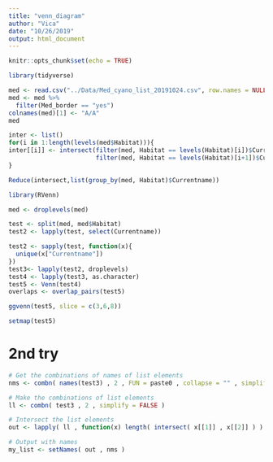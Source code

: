 ```yaml
---
title: "venn_diagram"
author: "Vica"
date: "10/26/2019"
output: html_document
---
```


```r
knitr::opts_chunk$set(echo = TRUE)
```



```r
library(tidyverse)
```


```r
med <- read.csv("../Data/Med_cyano_list_20191024.csv", row.names = NULL)
med <- med %>% 
  filter(Med_border == "yes")
colnames(med)[1] <- "A/A"
med
```



```r
inter <- list()
for(i in 1:length(levels(med$Habitat))){
inter[[i]] <- intersect(filter(med, Habitat == levels(Habitat)[i])$Currentname, 
                        filter(med, Habitat == levels(Habitat)[i+1])$Currentname)
}
```


```r
Reduce(intersect,list(group_by(med, Habitat)$Currentname))
```

```r
library(RVenn)

med <- droplevels(med)

test <- split(med, med$Habitat)
test2 <- lapply(test, select(Currentname))

test2 <- sapply(test, function(x){
  unique(x["Currentname"])
})
test3<- lapply(test2, droplevels)
test4 <- lapply(test3, as.character)
test5 <- Venn(test4)
overlaps <- overlap_pairs(test5)
```

```r
ggvenn(test5, slice = c(3,6,8))
```

```r
setmap(test5)
```

# 2nd try
```r
# Get the combinations of names of list elements
nms <- combn( names(test3) , 2 , FUN = paste0 , collapse = "" , simplify = FALSE )

# Make the combinations of list elements
ll <- combn( test3 , 2 , simplify = FALSE )

# Intersect the list elements
out <- lapply( ll , function(x) length( intersect( x[[1]] , x[[2]] ) ) )

# Output with names
my_list <- setNames( out , nms )
```

